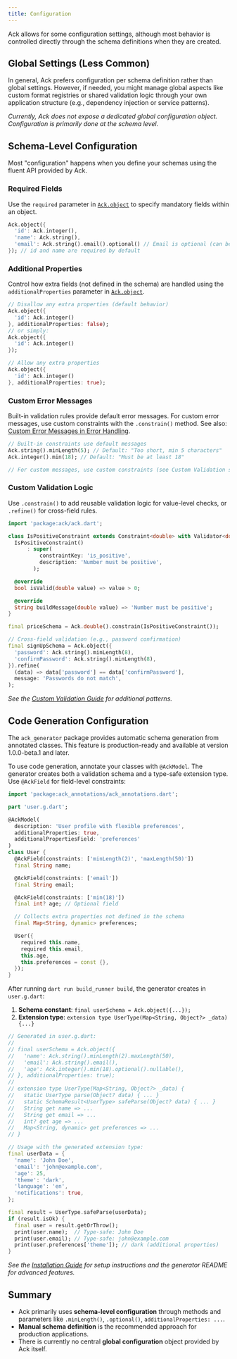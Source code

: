 ```yaml
---
title: Configuration
---
```


Ack allows for some configuration settings, although most behavior is controlled directly through the schema definitions when they are created.

## Global Settings (Less Common)

In general, Ack prefers configuration per schema definition rather than global settings. However, if needed, you might manage global aspects like custom format registries or shared validation logic through your own application structure (e.g., dependency injection or service patterns).

*Currently, Ack does not expose a dedicated global configuration object. Configuration is primarily done at the schema level.*

## Schema-Level Configuration

Most "configuration" happens when you define your schemas using the fluent API provided by Ack.

### Required Fields

Use the `required` parameter in [`Ack.object`](./schemas.mdx#object-schema) to specify mandatory fields within an object.

```dart
Ack.object({
  'id': Ack.integer(),
  'name': Ack.string(),
  'email': Ack.string().email().optional() // Email is optional (can be omitted)
}); // id and name are required by default
```

### Additional Properties

Control how extra fields (not defined in the schema) are handled using the `additionalProperties` parameter in [`Ack.object`](./schemas.mdx#object-schema).

```dart
// Disallow any extra properties (default behavior)
Ack.object({
  'id': Ack.integer()
}, additionalProperties: false);
// or simply:
Ack.object({
  'id': Ack.integer()
});

// Allow any extra properties
Ack.object({
  'id': Ack.integer()
}, additionalProperties: true);
```

### Custom Error Messages

Built-in validation rules provide default error messages. For custom error messages, use custom constraints with the `.constrain()` method.
See also: [Custom Error Messages in Error Handling](./error-handling.mdx#custom-error-messages).

```dart
// Built-in constraints use default messages
Ack.string().minLength(5); // Default: "Too short, min 5 characters"
Ack.integer().min(18); // Default: "Must be at least 18"

// For custom messages, use custom constraints (see Custom Validation section below)
```

### Custom Validation Logic

Use `.constrain()` to add reusable validation logic for value-level checks, or `.refine()` for cross-field rules.

```dart
import 'package:ack/ack.dart';

class IsPositiveConstraint extends Constraint<double> with Validator<double> {
  IsPositiveConstraint()
      : super(
          constraintKey: 'is_positive',
          description: 'Number must be positive',
        );

  @override
  bool isValid(double value) => value > 0;

  @override
  String buildMessage(double value) => 'Number must be positive';
}

final priceSchema = Ack.double().constrain(IsPositiveConstraint());

// Cross-field validation (e.g., password confirmation)
final signUpSchema = Ack.object({
  'password': Ack.string().minLength(8),
  'confirmPassword': Ack.string().minLength(8),
}).refine(
  (data) => data['password'] == data['confirmPassword'],
  message: 'Passwords do not match',
);
```
*See the [Custom Validation Guide](../guides/custom-validation.mdx) for additional patterns.*

## Code Generation Configuration

The `ack_generator` package provides automatic schema generation from annotated classes. This feature is production-ready and available at version 1.0.0-beta.1 and later.

To use code generation, annotate your classes with `@AckModel`. The generator creates both a validation schema and a type-safe extension type. Use `@AckField` for field-level constraints:

```dart
import 'package:ack_annotations/ack_annotations.dart';

part 'user.g.dart';

@AckModel(
  description: 'User profile with flexible preferences',
  additionalProperties: true,
  additionalPropertiesField: 'preferences'
)
class User {
  @AckField(constraints: ['minLength(2)', 'maxLength(50)'])
  final String name;

  @AckField(constraints: ['email'])
  final String email;

  @AckField(constraints: ['min(18)'])
  final int? age; // Optional field

  // Collects extra properties not defined in the schema
  final Map<String, dynamic> preferences;

  User({
    required this.name,
    required this.email,
    this.age,
    this.preferences = const {},
  });
}
```

After running `dart run build_runner build`, the generator creates in `user.g.dart`:

1. **Schema constant**: `final userSchema = Ack.object({...});`
2. **Extension type**: `extension type UserType(Map<String, Object?> _data) {...}`

```dart
// Generated in user.g.dart:
//
// final userSchema = Ack.object({
//   'name': Ack.string().minLength(2).maxLength(50),
//   'email': Ack.string().email(),
//   'age': Ack.integer().min(18).optional().nullable(),
// }, additionalProperties: true);
//
// extension type UserType(Map<String, Object?> _data) {
//   static UserType parse(Object? data) { ... }
//   static SchemaResult<UserType> safeParse(Object? data) { ... }
//   String get name => ...
//   String get email => ...
//   int? get age => ...
//   Map<String, dynamic> get preferences => ...
// }

// Usage with the generated extension type:
final userData = {
  'name': 'John Doe',
  'email': 'john@example.com',
  'age': 25,
  'theme': 'dark',
  'language': 'en',
  'notifications': true,
};

final result = UserType.safeParse(userData);
if (result.isOk) {
  final user = result.getOrThrow();
  print(user.name);  // Type-safe: John Doe
  print(user.email); // Type-safe: john@example.com
  print(user.preferences['theme']); // dark (additional properties)
}
```

*See the [Installation Guide](../getting-started/installation.mdx#code-generator-production-ready) for setup instructions and the generator README for advanced features.*

## Summary

- Ack primarily uses **schema-level configuration** through methods and parameters like `.minLength()`, `.optional()`, `additionalProperties: ...`.
- **Manual schema definition** is the recommended approach for production applications.
- There is currently no central **global configuration** object provided by Ack itself.
